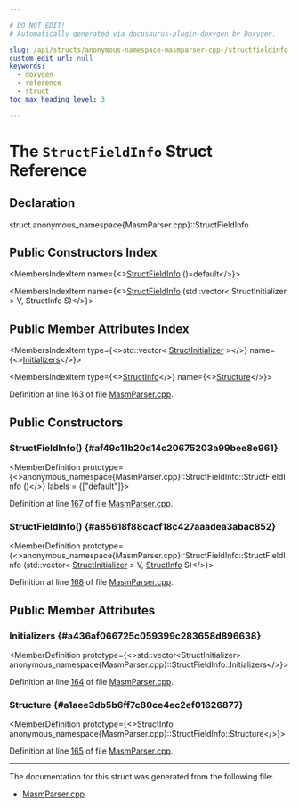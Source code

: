 ```yaml
---

# DO NOT EDIT!
# Automatically generated via docusaurus-plugin-doxygen by Doxygen.

slug: /api/structs/anonymous-namespace-masmparser-cpp-/structfieldinfo
custom_edit_url: null
keywords:
  - doxygen
  - reference
  - struct
toc_max_heading_level: 3

---
```





# The `StructFieldInfo` Struct Reference

<DoxygenPage pluginConfig={pluginConfig}>



## Declaration

<CodeBlock>struct anonymous_namespace{MasmParser.cpp}::StructFieldInfo</CodeBlock>

## Public Constructors Index

<MembersIndex>

<MembersIndexItem
  name={<><a href="#af49c11b20d14c20675203a99bee8e961">StructFieldInfo</a> ()=default</>}>
</MembersIndexItem>

<MembersIndexItem
  name={<><a href="#a85618f88cacf18c427aaadea3abac852">StructFieldInfo</a> (std::vector&lt; StructInitializer &gt; V, StructInfo S)</>}>
</MembersIndexItem>

</MembersIndex>

## Public Member Attributes Index

<MembersIndex>

<MembersIndexItem
  type={<>std::vector&lt; <a href="/docs/api/structs/anonymous-namespace-masmparser-cpp-/structinitializer">StructInitializer</a> &gt;</>}
  name={<><a href="#a436af066725c059399c283658d896638">Initializers</a></>}>
</MembersIndexItem>

<MembersIndexItem
  type={<><a href="/docs/api/structs/anonymous-namespace-masmparser-cpp-/structinfo">StructInfo</a></>}
  name={<><a href="#a1aee3db5b6ff7c80ce4ec2ef01626877">Structure</a></>}>
</MembersIndexItem>

</MembersIndex>


Definition at line 163 of file <a href="/docs/api/files/lib/lib/mc/lib/mc/mcparser/masmparser-cpp">MasmParser.cpp</a>.

<SectionDefinition>

## Public Constructors

### StructFieldInfo() {#af49c11b20d14c20675203a99bee8e961}

<MemberDefinition
  prototype={<>anonymous&#95;namespace&#123;MasmParser.cpp&#125;::StructFieldInfo::StructFieldInfo ()</>}
  labels = {["default"]}>

Definition at line <a href="/docs/api/files/lib/lib/mc/lib/mc/mcparser/masmparser-cpp/#l00167">167</a> of file <a href="/docs/api/files/lib/lib/mc/lib/mc/mcparser/masmparser-cpp">MasmParser.cpp</a>.
</MemberDefinition>

### StructFieldInfo() {#a85618f88cacf18c427aaadea3abac852}

<MemberDefinition
  prototype={<>anonymous&#95;namespace&#123;MasmParser.cpp&#125;::StructFieldInfo::StructFieldInfo (std::vector&lt; <a href="/docs/api/structs/anonymous-namespace-masmparser-cpp-/structinitializer">StructInitializer</a> &gt; V, <a href="/docs/api/structs/anonymous-namespace-masmparser-cpp-/structinfo">StructInfo</a> S)</>}>

Definition at line <a href="/docs/api/files/lib/lib/mc/lib/mc/mcparser/masmparser-cpp/#l00168">168</a> of file <a href="/docs/api/files/lib/lib/mc/lib/mc/mcparser/masmparser-cpp">MasmParser.cpp</a>.
</MemberDefinition>

</SectionDefinition>

<SectionDefinition>

## Public Member Attributes

### Initializers {#a436af066725c059399c283658d896638}

<MemberDefinition
  prototype={<>std::vector&lt;StructInitializer&gt; anonymous&#95;namespace&#123;MasmParser.cpp&#125;::StructFieldInfo::Initializers</>}>

Definition at line <a href="/docs/api/files/lib/lib/mc/lib/mc/mcparser/masmparser-cpp/#l00164">164</a> of file <a href="/docs/api/files/lib/lib/mc/lib/mc/mcparser/masmparser-cpp">MasmParser.cpp</a>.
</MemberDefinition>

### Structure {#a1aee3db5b6ff7c80ce4ec2ef01626877}

<MemberDefinition
  prototype={<>StructInfo anonymous&#95;namespace&#123;MasmParser.cpp&#125;::StructFieldInfo::Structure</>}>

Definition at line <a href="/docs/api/files/lib/lib/mc/lib/mc/mcparser/masmparser-cpp/#l00165">165</a> of file <a href="/docs/api/files/lib/lib/mc/lib/mc/mcparser/masmparser-cpp">MasmParser.cpp</a>.
</MemberDefinition>

</SectionDefinition>

<hr/>

The documentation for this struct was generated from the following file:

<ul>
<li><a href="/docs/api/files/lib/lib/mc/lib/mc/mcparser/masmparser-cpp">MasmParser.cpp</a></li>
</ul>

</DoxygenPage>
